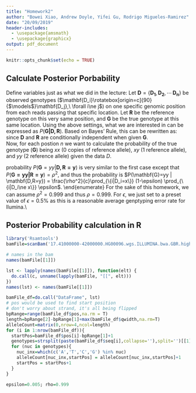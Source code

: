 ```yaml
---
title: "Homework2"
author: "Bowei Xiao, Andrew Doyle, Yifei Gu, Rodrigo Migueles-Ramirez"
date: "20/09/2019"
header-includes:
  - \usepackage{amsmath}
  - \usepackage{graphicx}
output: pdf_document
---
```


```r
knitr::opts_chunk$set(echo = TRUE)
```
\newcommand{\indep}{\rotatebox[origin=c]{90}{$\models$}}

## Calculate Posterior Porbability

Define variables just as what we did in the lecture: Let $\mathbf{D}=\{\mathbf{D_1},\mathbf{D_2},\cdots\,\mathbf{D_n}\}$ be observed genotypes ($\mathbf{D_i}\indep\mathbf{D_j},\ \forall i\ne j$) on one specific genomic position from each reads passing that specific location. Let $\mathbf{R}$ be the reference genotype on this very same position, and $\mathbf{G}$ be the true genotype at this same location. Using the above settings, what we are interested in can be expressed as $P(\mathbf{G|D,R})$. Based on Bayes' Rule, this can be rewritten as:
\begin{eqnarray*}
P(\mathbf{G|D,R})&=&\frac{P(\mathbf{D|G,R)}\cdot P(\mathbf{G|R}))}{P(\mathbf{D|R})} \\
&=& \frac{P(\mathbf{D|G})\cdot P(\mathbf{G|R})}{P(\mathbf{D|R})}
\end{eqnarray*}
since $\mathbf{D}$ and $\mathbf{R}$ are conditionally independent when given $\mathbf{G}$.\
Now, for each postion $n$ we want to calculate the probability of the true genotype ($\mathbf{G}$) being $xx$ (0 copies of reference allele), $xy$ (1 reference allele), and $yy$ (2 reference allele) given the data $D$.
\begin{enumerate}
\item To calculate the first case where $P(\mathbf{G}=xx | \mathbf{D,R=y}) = \frac{P(\mathbf{D|G}=xx)*P(\mathbf{G}=xx|\mathbf{R=y})}{P(\mathbf{D|R=y})}$.
These three parts can be calculated separately as below:
\begin{itemize}
\item
\begin{eqnarray*}
P(\mathbf{D|G}=xx) &=& \prod_{i=1}^n P(D_i|\mathbf{G}=xx)\\
&=& \prod_{\{i|D_i=x\}} P(D_i|\mathbf{G}=xx) \prod_{\{i|D_i\ne x\}} P(D_i|\mathbf{G=xx})
\end{eqnarray*}
If we define the probability of a read error as $\epsilon$, the first term of the above expression can be written as $1-\epsilon$ and the second is $\epsilon$.\
\item $P(\mathbf{G=xx|R=y})$ is simply the frequency of non-reference allele squared ($(1-\rho)^2$) based on Hardy-Weinberg Equilibirum (HWE).
\item $P(\mathbf{D|R=y})$: This is a scaling constant and does not depend on $\mathbf{G}$, we noted it as $c$ for now. This can be solved (by computer of course) using the fact that $P(\mathbf{G}=xx | \mathbf{D,R=y})+P(\mathbf{G}=xy | \mathbf{D,R=y})+P(\mathbf{G}=yy | \mathbf{D,R=y})=1$
\end{itemize}
To sum up, the probability that $P(\mathbf{G}=xx | \mathbf{D,R=y}) = \frac{(1-\rho)^2}{c}\prod_{\{i|D_i=x\}} (1-\epsilon) \prod_{\{i|D_i\ne x\}} \epsilon$.
\item $P(\mathbf{G}=xy | \mathbf{D,R=y}) = \frac{P(\mathbf{D|G}=xy)\cdot P(\mathbf{G}=xy|\mathbf{R=y})}{P(\mathbf{D|R=y})}$
\begin{itemize}
\item 
\begin{eqnarray*}
P(\mathbf{D|G}=xy) &=& \prod_{i=1}^n P(D_i|\mathbf{G}=xy)\\
&=& \prod_{i|D_i\in {x,y}} P(D_i|\mathbf{G}=xy) * \prod_{i|D_i\notin {x,y}} P(D_i|\mathbf{G}=xy)
&=& = \frac{1}{2}(1-\epsilon)+\frac{\epsilon/3}{2} \cdot \frac{\epsilon}{3}
\end{eqnarray*} 
\item $P(\mathbf{G=xy|R=y})$ is simply $2*\rho \cdot (1-\rho)$ based on HWE.
\item $P(\mathbf{D|R=y})$: as before, this is a constant $c$.
\end{itemize}
To sum up, the probability that $P(\mathbf{G}=xy | \mathbf{D,R=y}) = \frac{2*\rho*(1-\rho)}{c} \prod_{\{i|D_i\in {x,y}\}}\frac{1-2/3\epsilon}{2} * \prod_{\{i|D_i\notin {x,y}\}} \frac{\epsilon}{3}$
\item The last probability $P(\mathbf{G}=yy | \mathbf{D,R=y})$ is very similar to the first case except that $P(\mathbf{G=yy|R=y}) = \rho^2$, and thus the probability is $P(\mathbf{G}=yy | \mathbf{D,R=y}) = \frac{\rho^2}{c}\prod_{\{i|D_i=x\}} (1-\epsilon) \prod_{\{i|D_i\ne x\}} \epsilon$. 
\end{enumerate}
For the sake of this homework, we can assume $\rho^2=0.999$ and thus $\rho=0.999$. For $\epsilon$, we just set to a preset value of $\epsilon=0.5\%$ as this is a reasonable average genptyping error rate for Ilumina.\\

## Posterior Probability calculation in R
```r
library('Rsamtools')
bamFile=scanBam('17.41000000-42000000.HG00096.wgs.ILLUMINA.bwa.GBR.high_cov_pcr_free.20140203.bam')

# names in the bam
names(bamFile[[1]])

lst <- lapply(names(bamFile[[1]]), function(elt) {
  do.call(c, unname(lapply(bamFile, "[[", elt)))
})
names(lst) <- names(bamFile[[1]])

bamFile_df=do.call("DataFrame", lst)
# pos would be used to find start position
# don't worry about strand, it's all being flipped
bpRange=range(bamFile_df$pos,na.rm = T)
length=bpRange[2]-bpRange[1]+max(bamFile_df$qwidth,na.rm=T)
alleleCount=matrix(0,nrow=4,ncol=length)
for (i in 1:nrow(bamFile_df)){
  startPos=bamFile_df$pos[i]-bpRange[1]+1
  genotypes=strsplit(paste(bamFile_df$seq[i],collapse=''),split='')[[1]]
  for (nuc in genotypes){
    nuc_inx=which(c('A','T','C','G') %in% nuc) 
    alleleCount[nuc_inx,startPos] = alleleCount[nuc_inx,startPos]+1
    startPos = startPos+1
  }
}

```

```r
epsilon=0.005; rho=0.999

```
